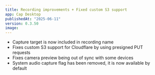 ```yaml
---
title: Recording improvements + Fixed custom S3 support
app: Cap Desktop
publishedAt: "2025-06-11"
version: 0.3.50
image:
---
```


- Capture target is now included in recording name
- Fixes custom S3 support for Cloudflare by using presigned PUT requests
- Fixes camera preview being out of sync with some devices
- System audio capture flag has been removed, it is now available by default
